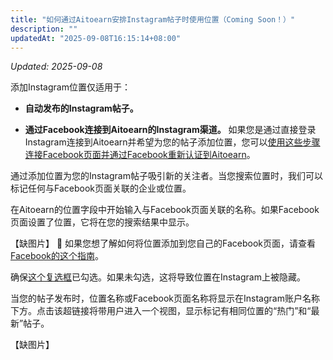 ```yaml
---
title: "如何通过Aitoearn安排Instagram帖子时使用位置（Coming Soon！）"
description: ""
updatedAt: "2025-09-08T16:15:14+08:00"
---
```

<!-- UPDATED_AT -->
_Updated: 2025-09-08_

添加Instagram位置仅适用于：

- **自动发布的Instagram帖子。** 

- **通过Facebook连接到Aitoearn的Instagram渠道。** 如果您是通过直接登录Instagram连接到Aitoearn并希望为您的帖子添加位置，您可以[使用这些步骤连接Facebook页面并通过Facebook重新认证到Aitoearn](https://支持.aitoearn.com//支持.aitoearn.com/article/568-连接ing-您的-Instagram-business-或-creator-账户-到-aitoearn#Converting-和-链接ing-您的-Instagram-账户-到-a-Facebook-Page--TLG6Z)。

通过添加位置为您的Instagram帖子吸引新的关注者。当您搜索位置时，我们可以标记任何与Facebook页面关联的企业或位置。

在Aitoearn的位置字段中开始输入与Facebook页面关联的名称。如果Facebook页面设置了位置，它将在您的搜索结果中显示。

【缺图片】
📝 如果您想了解如何将位置添加到您自己的Facebook页面，请查看[Facebook的这个指南](https://www.Facebook.com/帮助/197254963682414)。

确保[这个复选框](https://分享.aitoearn.com/xQuAXyZL)已勾选。如果未勾选，这将导致位置在Instagram上被隐藏。

当您的帖子发布时，位置名称或Facebook页面名称将显示在Instagram账户名称下方。点击该超链接将带用户进入一个视图，显示标记有相同位置的“热门”和“最新”帖子。

【缺图片】